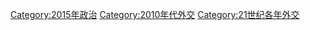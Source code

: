 [[Category:2015年政治|Category:2015年政治]]
[[Category:2010年代外交|Category:2010年代外交]]
[[Category:21世纪各年外交|Category:21世纪各年外交]]